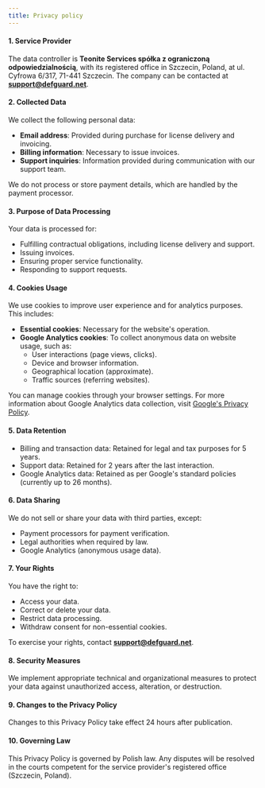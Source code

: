 ```yaml
---
title: Privacy policy
---
```


#### 1. **Service Provider**  
The data controller is **Teonite Services spółka z ograniczoną odpowiedzialnością**, with its registered office in Szczecin, Poland, at ul. Cyfrowa 6/317, 71-441 Szczecin. The company can be contacted at **support@defguard.net**.

#### 2. **Collected Data**  
We collect the following personal data:  
- **Email address**: Provided during purchase for license delivery and invoicing.  
- **Billing information**: Necessary to issue invoices.  
- **Support inquiries**: Information provided during communication with our support team.  

We do not process or store payment details, which are handled by the payment processor.

#### 3. **Purpose of Data Processing**  
Your data is processed for:  
- Fulfilling contractual obligations, including license delivery and support.  
- Issuing invoices.  
- Ensuring proper service functionality.  
- Responding to support requests.  

#### 4. **Cookies Usage**  
We use cookies to improve user experience and for analytics purposes. This includes:  
- **Essential cookies**: Necessary for the website's operation.  
- **Google Analytics cookies**: To collect anonymous data on website usage, such as:  
  - User interactions (page views, clicks).  
  - Device and browser information.  
  - Geographical location (approximate).  
  - Traffic sources (referring websites).  

You can manage cookies through your browser settings. For more information about Google Analytics data collection, visit [Google's Privacy Policy](https://policies.google.com/privacy).  

#### 5. **Data Retention**  
- Billing and transaction data: Retained for legal and tax purposes for 5 years.  
- Support data: Retained for 2 years after the last interaction.  
- Google Analytics data: Retained as per Google's standard policies (currently up to 26 months).

#### 6. **Data Sharing**  
We do not sell or share your data with third parties, except:  
- Payment processors for payment verification.  
- Legal authorities when required by law.  
- Google Analytics (anonymous usage data).  

#### 7. **Your Rights**  
You have the right to:  
- Access your data.  
- Correct or delete your data.  
- Restrict data processing.  
- Withdraw consent for non-essential cookies.  

To exercise your rights, contact **support@defguard.net**.

#### 8. **Security Measures**  
We implement appropriate technical and organizational measures to protect your data against unauthorized access, alteration, or destruction.

#### 9. **Changes to the Privacy Policy**  
Changes to this Privacy Policy take effect 24 hours after publication.

#### 10. **Governing Law**  
This Privacy Policy is governed by Polish law. Any disputes will be resolved in the courts competent for the service provider's registered office (Szczecin, Poland).
